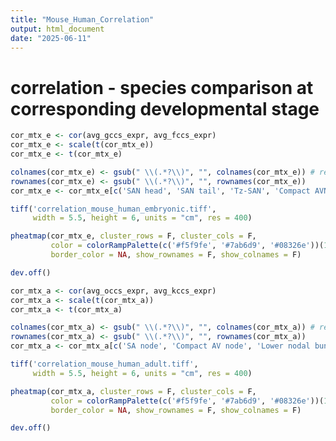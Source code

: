 ```yaml
---
title: "Mouse_Human_Correlation"
output: html_document
date: "2025-06-11"
---
```


# correlation - species comparison at corresponding developmental stage
```r

cor_mtx_e <- cor(avg_gccs_expr, avg_fccs_expr)
cor_mtx_e <- scale(t(cor_mtx_e))
cor_mtx_e <- t(cor_mtx_e)

colnames(cor_mtx_e) <- gsub(" \\(.*?\\)", "", colnames(cor_mtx_e)) # remove species, stage identifier
rownames(cor_mtx_e) <- gsub(" \\(.*?\\)", "", rownames(cor_mtx_e))
cor_mtx_e <- cor_mtx_e[c('SAN head', 'SAN tail', 'Tz-SAN', 'Compact AVN', 'Nodal AVR', 'Atrial TZ', 'Tz-AVR', 'His bundle', 'Ventricular TZ', 'Tz-PF', 'PF'), c('SAN head', 'SAN tail', 'Tz-SAN', 'Compact AVN', 'Lower nodal bundle', 'His bundle', 'Purkinje fibers')]

tiff('correlation_mouse_human_embryonic.tiff', 
     width = 5.5, height = 6, units = "cm", res = 400)

pheatmap(cor_mtx_e, cluster_rows = F, cluster_cols = F, 
         color = colorRampPalette(c('#f5f9fe', '#7ab6d9', '#08326e'))(1000), 
         border_color = NA, show_rownames = F, show_colnames = F)

dev.off()

cor_mtx_a <- cor(avg_occs_expr, avg_kccs_expr)
cor_mtx_a <- scale(t(cor_mtx_a))
cor_mtx_a <- t(cor_mtx_a)

colnames(cor_mtx_a) <- gsub(" \\(.*?\\)", "", colnames(cor_mtx_a)) # remove species, stage identifier
rownames(cor_mtx_a) <- gsub(" \\(.*?\\)", "", rownames(cor_mtx_a))
cor_mtx_a <- cor_mtx_a[c('SA node', 'Compact AV node', 'Lower nodal bundle', 'His bundle', 'Proximal bundle branch', 'Distal bundle branch', 'Purkinje fibers'), c('SA node', 'Compact AV node', 'His bundle', 'Purkinje fibers')]

tiff('correlation_mouse_human_adult.tiff', 
     width = 5.5, height = 6, units = "cm", res = 400)

pheatmap(cor_mtx_a, cluster_rows = F, cluster_cols = F, 
         color = colorRampPalette(c('#f5f9fe', '#7ab6d9', '#08326e'))(1000), 
         border_color = NA, show_rownames = F, show_colnames = F)

dev.off()

```